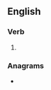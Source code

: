 ==English==

===Verb===
{{head|en|verb form}}

# {{present participle of|en|acerbate|nocat=1}}

===Anagrams===
* {{anagrams|en|a=aabceginrt|abreacting}}